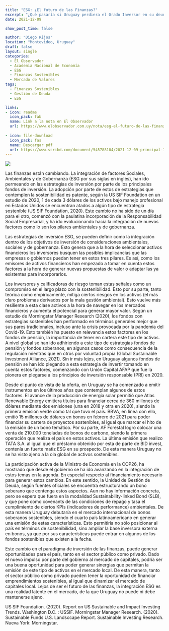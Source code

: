 ```yaml
---
title: "ESG: ¿El futuro de las Finanzas?"
excerpt: "¿Qué pasaría si Uruguay perdiera el Grado Inversor en su deuda soberana? Este artículo dará algunos lineamientos de sus posibles consecuencias "
date: 2021-12-09

show_post_time: false

author: "Diego Rijos"
location: "Montevideo, Uruguay"
draft: false
layout: single
categories:
  - El Observador
  - Academia Nacional de Economía
  - ESG
  - Finanzas Sostenibles
  - Mercado de Valores
tags:
  - Finanzas Sostenibles
  - Gestión de Deuda
  - ESG

links:
- icon: readme
  icon_pack: fab
  name: Link a la nota en El Observador
  url: https://www.elobservador.com.uy/nota/esg-el-futuro-de-las-finanzas--20211282270
  
- icon: file-download
  icon_pack: fas
  name: Descargar pdf
  url: https://www.scribd.com/document/545788104/2021-12-09-principal-12
---
```

![](images/59b5a4fdc5dd1.jpeg)

Las finanzas están cambiando. La integración de factores Sociales, Ambientales y de Gobernanza (ESG por sus siglas en inglés), han ido permeando en las estrategias de inversión por parte de los principales fondos de inversión. La adopción por parte de estos de estrategias que contemplen la sostenibilidad es patente, según la US SIF Foundation en un estudio de 2020, 1 de cada 3 dólares de los activos bajo manejo profesional en Estados Unidos se encuentran atados a algún tipo de estrategia sostenible (US SIF Foundation, 2020). Este cambio no ha sido de un día para el otro, comenzó con la paulatina incorporación de la Responsabilidad Social Empresarial, y ha ido evolucionando hacia la integración de nuevos factores como lo son los pilares ambientales y de gobernanza.

Las estrategias de inversión ESG, se pueden definir como la integración dentro de los objetivos de inversión de consideraciones ambientales, sociales y de gobernanza. Esto genera que a la hora de seleccionar activos financieros los inversores busquen las posibles implicancias que las empresas o gobiernos puedan tener en estos tres pilares. Es así, como los emisores de activos financieros han empezado a tomar en cuenta estos factores a la hora de generar nuevas propuestas de valor o adaptar las ya existentes para incorporarlos. 

Los inversores y calificadoras de riesgo toman estas señales como un compromiso en el largo plazo con la sostenibilidad. Esto por su parte, tanto teórica como empíricamente, mitiga ciertos riesgos en los activos (el más claro problemas derivados por la mala gestión ambiental). Esto vuelve más resiliente a esta clase activos a la hora de navegar en los mercados financieros y aumenta el potencial para generar mayor valor. Según un estudio de Morningstar Manager Research (2020), los fondos con estrategias sostenibles han performado en términos generales mejor que sus pares tradicionales, incluso ante la crisis provocada por la pandemia del Covid-19. Esto también ha puesto en relevancia estos factores en los fondos de pensión, la importancia de tener en cartera este tipo de activos. A nivel global se han ido adhiriendo a este tipo de estrategias fondos de pensión y fondos soberanos, en algunos casos como consecuencia de la regulación mientras que en otros por voluntad propia (Global Sustainable Investment Alliance, 2021). Sin ir más lejos, en Uruguay algunos fondos de pensión se han ido plegando a esta estrategia de invertir tomando en cuenta estos factores, comenzando con Unión Capital AFAP que fue la pionera en plegarse a los principios de inversión responsable (PRI) en 2020. 

Desde el punto de vista de la oferta, en Uruguay se ha comenzado a emitir instrumentos en los últimos años que contemplan algunos de estos factores. El avance de la producción de energía solar permitió que Atlas Renewable Energy emitiera títulos para financiar cerca de 360 millones de dólares mediante dos emisiones (una en 2018 y otra en 2020), siendo la primera emisión verde como tal que tuvo el país. BBVA, en línea con ello, emitió 15 millones de dólares en bonos en febrero de 2021 para poder financiar su cartera de proyectos sostenibles, al igual que marcar el hito de la emisión de un bono temático.  Por su parte, AF Forestal logro colocar una venta de 210.000 toneladas de bonos de carbono, siendo la primera operación que realiza el país en estos activos. La última emisión que realizo TATA S.A. al igual que el préstamo obtenido por esta de parte de BID invest, contenía un fuerte matiz ESG en su prospecto. De esta manera Uruguay no se ha visto ajeno a la ola global de activos sostenibles.

La participación activa de la Ministro de Economía en la COP26, ha mostrado que desde el gobierno se ha ido avanzando en la integración de estos temas en la agenda. En especial respecto al financiamiento necesario para generar estos cambios. En este sentido, la Unidad de Gestión de Deuda, según fuentes oficiales se encuentra estructurando un bono soberano que contenga estos aspectos. Aun no hay información concreta, pero se espera que fuera en la modalidad Sustainability-linked Bond (SLB), y que pone como covenants de las condiciones de repago y tasa el cumplimiento de ciertos KPIs (indicadores de performance) ambientales. De esta manera Uruguay debutaría en el mercado internacional de bonos soberanos sostenibles, siendo el cuarto país latinoamericano en generar una emisión de estas características. Esto permitiría no sólo posicionar al país en términos de sostenibilidad, sino ampliar la base inversora externa en bonos, ya que por sus características puede entrar en algunos de los fondos sostenibles que existen a la fecha.

Este cambio en el paradigma de inversión de las finanzas, puede generar oportunidades para el país, tanto en el sector público como privado. Dado el nuevo impulso por parte del gobierno al mercado de capitales, podría ser una buena oportunidad para poder generar sinergias que permitan la emisión de este tipo de activos en el mercado local. De esta manera, tanto el sector público como privado pueden tener la oportunidad de financiar emprendimientos sostenibles, al igual que dinamizar el mercado de capitales local. Lejos de ser el futuro de las finanzas, la integración ESG es una realidad latente en el mercado, de la que Uruguay no puede ni debe mantenerse ajeno. 

US SIF Foundation. (2020). Report on US Sustainable and Impact Investing Trends. Washington D.C. : USSIF.
Morningstar Manager Research. (2020). Sustainable Funds U.S. Landsccape Report. Sustainable Investing Research. Nueva York: Morningstar.


